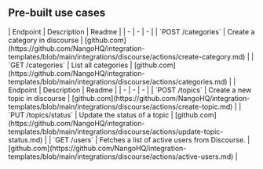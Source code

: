 
## Pre-built use cases

<AccordionGroup>


<Accordion title="Categories">
| Endpoint | Description | Readme |
| - | - | - |
| `POST /categories` | Create a category in discourse | [github.com](https://github.com/NangoHQ/integration-templates/blob/main/integrations/discourse/actions/create-category.md) |
| `GET /categories` | List all categories | [github.com](https://github.com/NangoHQ/integration-templates/blob/main/integrations/discourse/actions/categories.md) |
</Accordion>


<Accordion title="Others">
| Endpoint | Description | Readme |
| - | - | - |
| `POST /topics` | Create a new topic in discourse | [github.com](https://github.com/NangoHQ/integration-templates/blob/main/integrations/discourse/actions/create-topic.md) |
| `PUT /topics/status` | Update the status of a topic | [github.com](https://github.com/NangoHQ/integration-templates/blob/main/integrations/discourse/actions/update-topic-status.md) |
| `GET /users` | Fetches a list of active users from Discourse. | [github.com](https://github.com/NangoHQ/integration-templates/blob/main/integrations/discourse/actions/active-users.md) |
</Accordion>

</AccordionGroup>

